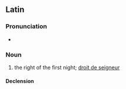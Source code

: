 ==Latin==

===Pronunciation===
* {{la-IPA|iūs prīmae noctis|eccl=yes}}

===Noun===
{{la-noun|[[iūs]] [[prīmae]] [[noctis]]|iūris prīmae noctis|n|third}}

# the right of the first night; [[droit de seigneur]]

====Declension====
{{la-ndecl|iūs/iūr<3.N.sg> prīmae noctis}}